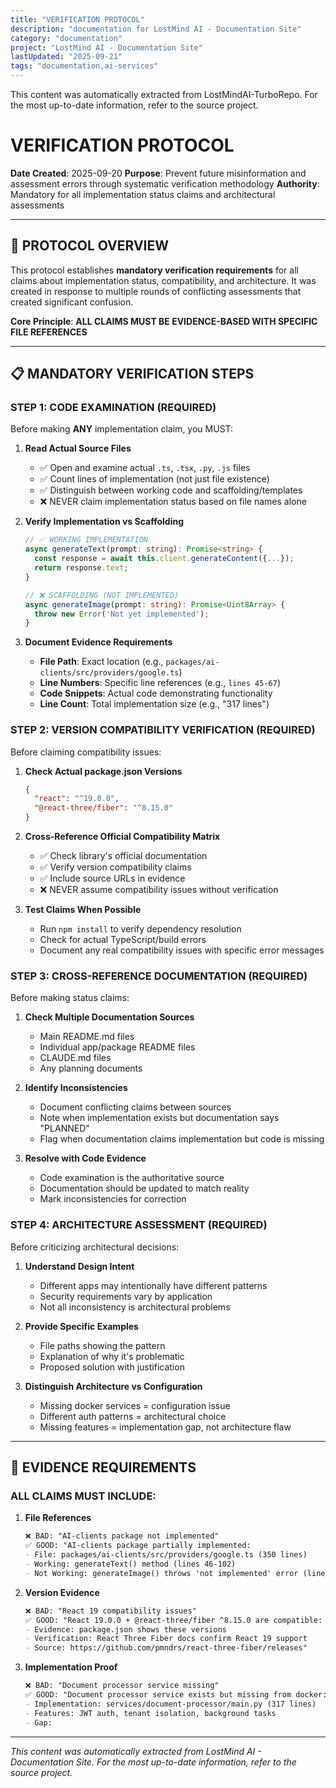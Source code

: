 ```yaml
---
title: "VERIFICATION PROTOCOL"
description: "documentation for LostMind AI - Documentation Site"
category: "documentation"
project: "LostMind AI - Documentation Site"
lastUpdated: "2025-09-21"
tags: "documentation,ai-services"
---
```


<Info>
This content was automatically extracted from LostMindAI-TurboRepo.
For the most up-to-date information, refer to the source project.
</Info>

# VERIFICATION PROTOCOL

**Date Created**: 2025-09-20
**Purpose**: Prevent future misinformation and assessment errors through systematic verification methodology
**Authority**: Mandatory for all implementation status claims and architectural assessments

---

## 🎯 PROTOCOL OVERVIEW

This protocol establishes **mandatory verification requirements** for all claims about implementation status, compatibility, and architecture. It was created in response to multiple rounds of conflicting assessments that created significant confusion.

**Core Principle**: **ALL CLAIMS MUST BE EVIDENCE-BASED WITH SPECIFIC FILE REFERENCES**

---

## 📋 MANDATORY VERIFICATION STEPS

### **STEP 1: CODE EXAMINATION (REQUIRED)**

Before making **ANY** implementation claim, you MUST:

1. **Read Actual Source Files**
   - ✅ Open and examine actual `.ts`, `.tsx`, `.py`, `.js` files
   - ✅ Count lines of implementation (not just file existence)
   - ✅ Distinguish between working code and scaffolding/templates
   - ❌ NEVER claim implementation status based on file names alone

2. **Verify Implementation vs Scaffolding**
   ```typescript
   // ✅ WORKING IMPLEMENTATION
   async generateText(prompt: string): Promise<string> {
     const response = await this.client.generateContent({...});
     return response.text;
   }

   // ❌ SCAFFOLDING (NOT IMPLEMENTED)
   async generateImage(prompt: string): Promise<Uint8Array> {
     throw new Error('Not yet implemented');
   }
   ```

3. **Document Evidence Requirements**
   - **File Path**: Exact location (e.g., `packages/ai-clients/src/providers/google.ts`)
   - **Line Numbers**: Specific line references (e.g., `lines 45-67`)
   - **Code Snippets**: Actual code demonstrating functionality
   - **Line Count**: Total implementation size (e.g., "317 lines")

### **STEP 2: VERSION COMPATIBILITY VERIFICATION (REQUIRED)**

Before claiming compatibility issues:

1. **Check Actual package.json Versions**
   ```json
   {
     "react": "^19.0.0",
     "@react-three/fiber": "^8.15.0"
   }
   ```

2. **Cross-Reference Official Compatibility Matrix**
   - ✅ Check library's official documentation
   - ✅ Verify version compatibility claims
   - ✅ Include source URLs in evidence
   - ❌ NEVER assume compatibility issues without verification

3. **Test Claims When Possible**
   - Run `npm install` to verify dependency resolution
   - Check for actual TypeScript/build errors
   - Document any real compatibility issues with specific error messages

### **STEP 3: CROSS-REFERENCE DOCUMENTATION (REQUIRED)**

Before making status claims:

1. **Check Multiple Documentation Sources**
   - Main README.md files
   - Individual app/package README files
   - CLAUDE.md files
   - Any planning documents

2. **Identify Inconsistencies**
   - Document conflicting claims between sources
   - Note when implementation exists but documentation says "PLANNED"
   - Flag when documentation claims implementation but code is missing

3. **Resolve with Code Evidence**
   - Code examination is the authoritative source
   - Documentation should be updated to match reality
   - Mark inconsistencies for correction

### **STEP 4: ARCHITECTURE ASSESSMENT (REQUIRED)**

Before criticizing architectural decisions:

1. **Understand Design Intent**
   - Different apps may intentionally have different patterns
   - Security requirements vary by application
   - Not all inconsistency is architectural problems

2. **Provide Specific Examples**
   - File paths showing the pattern
   - Explanation of why it's problematic
   - Proposed solution with justification

3. **Distinguish Architecture vs Configuration**
   - Missing docker services = configuration issue
   - Different auth patterns = architectural choice
   - Missing features = implementation gap, not architecture flaw

---

## 🚨 EVIDENCE REQUIREMENTS

### **ALL CLAIMS MUST INCLUDE:**

1. **File References**
   ```markdown
   ❌ BAD: "AI-clients package not implemented"
   ✅ GOOD: "AI-clients package partially implemented:
   - File: packages/ai-clients/src/providers/google.ts (350 lines)
   - Working: generateText() method (lines 46-102)
   - Not Working: generateImage() throws 'not implemented' error (line 183)"
   ```

2. **Version Evidence**
   ```markdown
   ❌ BAD: "React 19 compatibility issues"
   ✅ GOOD: "React 19.0.0 + @react-three/fiber ^8.15.0 are compatible:
   - Evidence: package.json shows these versions
   - Verification: React Three Fiber docs confirm React 19 support
   - Source: https://github.com/pmndrs/react-three-fiber/releases"
   ```

3. **Implementation Proof**
   ```markdown
   ❌ BAD: "Document processor service missing"
   ✅ GOOD: "Document processor service exists but missing from docker:
   - Implementation: services/document-processor/main.py (317 lines)
   - Features: JWT auth, tenant isolation, background tasks
   - Gap:

---
*This content was automatically extracted from LostMind AI - Documentation Site. For the most up-to-date information, refer to the source project.*

